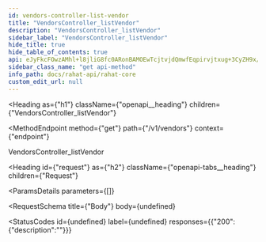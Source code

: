 ```yaml
---
id: vendors-controller-list-vendor
title: "VendorsController_listVendor"
description: "VendorsController_listVendor"
sidebar_label: "VendorsController_listVendor"
hide_title: true
hide_table_of_contents: true
api: eJyFkcFOwzAMhl+l8jliG8fc0ARonBAMOEwTcjtvjdQmwfEqpirvjtxug+3CyZH9x/78u4cQiVFc8IsNWHgnvwmc5sELh6Yh/mxckjELBiIytiTECexqbYApxeATJbA93E6nGjaUKnZRW4IFyNmA4E4/nLrD2lyp/hnbktRB8XYkA4XUYGHSzSbdsaOBRNyduRJVe3ZyeK1qake6p4+lhjRkwEJJyKTNx8dD4BYF7KAzIIeoolokDhs4vw36XZw0WnjBGqWYBya43uXueVEojKuo2AYuLqSKOMpmN1MwUAUvWAnYXqfEkKRFr4M8DpRHY4pfZwp1pjhbczG7P3ELfcskNug8ZAN7brQ22raCbjaAnE9RhySa7/sSE71xk7Omv/bEh9HODtlhqYuv1vnPOR7vl5DzD8X0xkk=
sidebar_class_name: "get api-method"
info_path: docs/rahat-api/rahat-core
custom_edit_url: null
---
```



<Heading
  as={"h1"}
  className={"openapi__heading"}
  children={"VendorsController_listVendor"}
>
</Heading>

<MethodEndpoint
  method={"get"}
  path={"/v1/vendors"}
  context={"endpoint"}
>
  
</MethodEndpoint>



VendorsController_listVendor

<Heading
  id={"request"}
  as={"h2"}
  className={"openapi-tabs__heading"}
  children={"Request"}
>
</Heading>

<ParamsDetails
  parameters={[]}
>
  
</ParamsDetails>

<RequestSchema
  title={"Body"}
  body={undefined}
>
  
</RequestSchema>

<StatusCodes
  id={undefined}
  label={undefined}
  responses={{"200":{"description":""}}}
>
  
</StatusCodes>


      